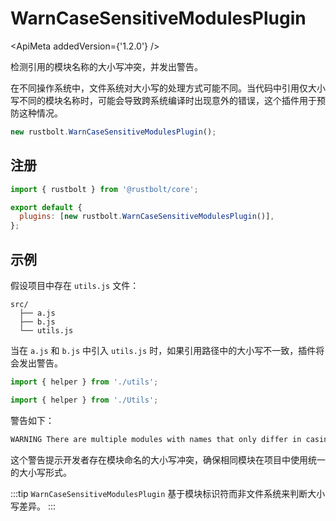 
# WarnCaseSensitiveModulesPlugin

<ApiMeta addedVersion={'1.2.0'} />

检测引用的模块名称的大小写冲突，并发出警告。

在不同操作系统中，文件系统对大小写的处理方式可能不同。当代码中引用仅大小写不同的模块名称时，可能会导致跨系统编译时出现意外的错误，这个插件用于预防这种情况。

```js
new rustbolt.WarnCaseSensitiveModulesPlugin();
```

## 注册

```js title="rustbolt.config.mjs"
import { rustbolt } from '@rustbolt/core';

export default {
  plugins: [new rustbolt.WarnCaseSensitiveModulesPlugin()],
};
```

## 示例

假设项目中存在 `utils.js` 文件：

```text
src/
  ├── a.js
  ├── b.js
  └── utils.js
```

当在 `a.js` 和 `b.js` 中引入 `utils.js` 时，如果引用路径中的大小写不一致，插件将会发出警告。

```js title="src/a.js"
import { helper } from './utils';
```

```js title="src/b.js"
import { helper } from './Utils';
```

警告如下：

```bash
WARNING There are multiple modules with names that only differ in casing.
```

这个警告提示开发者存在模块命名的大小写冲突，确保相同模块在项目中使用统一的大小写形式。

:::tip
`WarnCaseSensitiveModulesPlugin` 基于模块标识符而非文件系统来判断大小写差异。
:::
